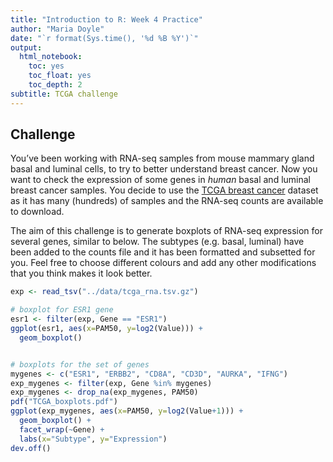 ```yaml
---
title: "Introduction to R: Week 4 Practice"
author: "Maria Doyle"
date: "`r format(Sys.time(), '%d %B %Y')`"
output: 
  html_notebook:
    toc: yes
    toc_float: yes
    toc_depth: 2
subtitle: TCGA challenge
---
```


## Challenge

You've been working with RNA-seq samples from mouse mammary gland basal and luminal cells, to try to better understand breast cancer. Now you want to check the expression of some genes in *human* basal and luminal breast cancer samples. You decide to use the [TCGA breast cancer](https://www.nature.com/articles/nature11412) dataset as it has many (hundreds) of samples and the RNA-seq counts are available to download.

The aim of this challenge is to generate boxplots of RNA-seq expression for several genes, similar to below. The subtypes (e.g. basal, luminal) have been added to the counts file and it has been formatted and subsetted for you. Feel free to choose different colours and add any other modifications that you think makes it look better. 


```r
exp <- read_tsv("../data/tcga_rna.tsv.gz")

# boxplot for ESR1 gene 
esr1 <- filter(exp, Gene == "ESR1")
ggplot(esr1, aes(x=PAM50, y=log2(Value))) +
  geom_boxplot()


# boxplots for the set of genes
mygenes <- c("ESR1", "ERBB2", "CD8A", "CD3D", "AURKA", "IFNG")
exp_mygenes <- filter(exp, Gene %in% mygenes)
exp_mygenes <- drop_na(exp_mygenes, PAM50)
pdf("TCGA_boxplots.pdf")
ggplot(exp_mygenes, aes(x=PAM50, y=log2(Value+1))) +
  geom_boxplot() +
  facet_wrap(~Gene) +
  labs(x="Subtype", y="Expression")
dev.off()
```

